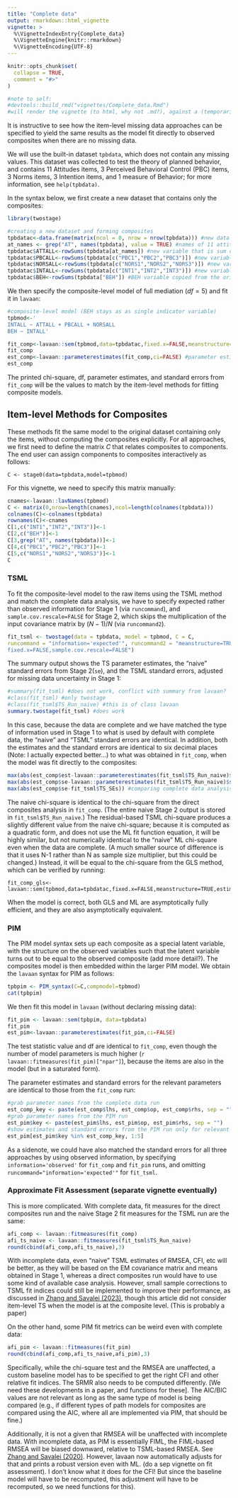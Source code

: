 ```yaml
---
title: "Complete data"
output: rmarkdown::html_vignette
vignette: >
  %\VignetteIndexEntry{Complete_data}
  %\VignetteEngine{knitr::rmarkdown}
  %\VignetteEncoding{UTF-8}
---
```


```r
knitr::opts_chunk$set(
  collapse = TRUE,
  comment = "#>"
)

#note to self: 
#devtools::build_rmd("vignettes/Complete_data.Rmd") 
#will render the vignette (to html, why not .md?), against a (temporarily installed) version of pkg

```

It is instructive to see how the item-level missing data approaches can be specified to yield the same results as the model fit directly to observed composites when there are no missing data. 

We will use the built-in dataset `tpbdata`, which does not contain any missing values. This dataset was collected to test the theory of planned behavior, and contains 11 Attitudes items, 3 Perceived Behavioral Control (PBC) items, 3 Norms items, 3 Intention items, and 1 measure of Behavior; for more information, see `help(tpbdata)`. 

In the syntax below, we first create a new dataset that contains only the composites: 

```r
library(twostage)

#creating a new dataset and forming composites 
tpbdatac<-data.frame(matrix(ncol = 0, nrow = nrow(tpbdata))) #new data frame
at_names <- grep("AT", names(tpbdata), value = TRUE) #names of 11 attitude items
tpbdatac$ATTALL<-rowSums(tpbdata[at_names]) #new variable that is sum of 11 attitude items
tpbdatac$PBCALL<-rowSums(tpbdata[c("PBC1","PBC2","PBC3")]) #new variable that is sum of 3 PBC items
tpbdatac$NORSALL<-rowSums(tpbdata[c("NORS1","NORS2","NORS3")]) #new variable that is sum of 3 NORS items
tpbdatac$INTALL<-rowSums(tpbdata[c("INT1","INT2","INT3")]) #new variable that is sum of 3 INT items
tpbdatac$BEH<-rowSums(tpbdata["BEH"]) #BEH variable copied from the original dataset
```

We then specify the composite-level model of full mediation ($df=5$) and fit it in `lavaan`: 

```r
#composite-level model (BEH stays as as single indicator variable)
tpbmod<-'
INTALL ~ ATTALL + PBCALL + NORSALL
BEH ~ INTALL'

fit_comp<-lavaan::sem(tpbmod,data=tpbdatac,fixed.x=FALSE,meanstructure=TRUE)
fit_comp
est_comp<-lavaan::parameterestimates(fit_comp,ci=FALSE) #parameter estimates
est_comp

```
The printed chi-square, df, parameter estimates, and standard errors from `fit_comp` will be the values to match by the item-level methods for fitting composite models.

## Item-level Methods for Composites

These methods fit the same model to the original dataset containing only the items, without computing the composites explicitly. For all approaches, we first need to define the matrix $C$ that relates composites to components. The end user can assign components to composites interactively as follows:

``` 
C <- stage0(data=tpbdata,model=tpbmod)
```
For this vignette, we need to specify this matrix manually: 

```r
cnames<-lavaan::lavNames(tpbmod)
C <- matrix(0,nrow=length(cnames),ncol=length(colnames(tpbdata)))
colnames(C)<-colnames(tpbdata)
rownames(C)<-cnames
C[1,c("INT1","INT2","INT3")]<-1
C[2,c("BEH")]<-1
C[3,grep("AT", names(tpbdata))]<-1
C[4,c("PBC1","PBC2","PBC3")]<-1
C[5,c("NORS1","NORS2","NORS3")]<-1
C
```

### TSML 

To fit the composite-level model to the raw items using the TSML method and match the complete data analysis, we have to specify expected rather than observed information for Stage 1 (via `runcommand`), and `sample.cov.rescale=FALSE` for Stage 2, which skips the multiplication of the input covariance matrix by $(N-1)/N$ (via `runcommand2`).   

```r
fit_tsml <- twostage(data = tpbdata, model = tpbmod, C = C,
runcommand = "information='expected'", runcommand2 = "meanstructure=TRUE,
fixed.x=FALSE,sample.cov.rescale=FALSE")
```

The summary output shows the TS parameter estimates, the "naive" standard errors from Stage 2(`se`), and the TSML standard errors, adjusted for missing data uncertainty in Stage 1: 

```r
#summary(fit_tsml) #does not work, conflict with summary from lavaan?
#class(fit_tsml) #only twostage
#class(fit_tsml$TS_Run_naive) #this is of class lavaan
summary.twostage(fit_tsml) #does work
```

In this case, because the data are complete and we have matched the type of information used in Stage 1 to what is used by default with complete data, the "naive" and "TSML" standard errors are identical. In addition, both the estimates and the standard errors are identical to six decimal places (Note: I actually expected better...) to what was obtained in `fit_comp`, when the model was fit directly to the composites:

```r
max(abs(est_comp$est-lavaan::parameterestimates(fit_tsml$TS_Run_naive)$est)) #comparing estimates
max(abs(est_comp$se-lavaan::parameterestimates(fit_tsml$TS_Run_naive)$se)) #comparing complete data analysis and naive SEs from TSML
max(abs(est_comp$se-fit_tsml$TS_SEs)) #comparing complete data analysis and TSML SEs 
```

The naive chi-square is identical to the chi-square from the direct composites analysis in `fit_comp`. (The entire naive Stage 2 output is stored in `fit_tsml$TS_Run_naive`.) The residual-based TSML chi-square produces a slightly different value from the naive chi-square; because it is computed as a quadratic form, and does not use the ML fit function equation, it will be highly similar, but not numerically identical to the "naive" ML chi-square even when the data are complete. (A much smaller source of difference is that it uses N-1 rather than N as sample size multiplier, but this could be changed.) Instead, it will be equal to the chi-square from the GLS method, which can be verified by running:
```
fit_comp_gls<-lavaan::sem(tpbmod,data=tpbdatac,fixed.x=FALSE,meanstructure=TRUE,estimator="GLS")
```
When the model is correct, both GLS and ML are asymptotically fully efficient, and they are also asymptotically equivalent. 

### PIM

The PIM model syntax sets up each composite as a special latent variable, with the structure on the observed variables such that the latent variable turns out to be equal to the observed composite (add more detail?). The composites model is then embedded within the larger PIM model. We obtain the `lavaan` syntax for PIM as follows: 
```r
tpbpim <- PIM_syntax(C=C,compmodel=tpbmod)
cat(tpbpim)
```

We then fit this model in `lavaan` (without declaring missing data):

```r
fit_pim <- lavaan::sem(tpbpim, data=tpbdata)
fit_pim
est_pim<-lavaan::parameterestimates(fit_pim,ci=FALSE) 
```
The test statistic value and df are identical to `fit_comp`, even though the number of model parameters is much higher (`r lavaan::fitmeasures(fit_pim)["npar"]`), because the items are also in the model (but in a saturated form).  

The parameter estimates and standard errors for the relevant parameters are identical to those from the `fit_comp` run: 

```r
#grab parameter names from the complete data run
est_comp_key <- paste(est_comp$lhs, est_comp$op, est_comp$rhs, sep = "")
#grab parameter names from the PIM run
est_pim$key <- paste(est_pim$lhs, est_pim$op, est_pim$rhs, sep = "") 
#show estimates and standard errors from the PIM run only for relevant parameters
est_pim[est_pim$key %in% est_comp_key, 1:5]

```

As a sidenote, we could have also matched the standard errors for all three approaches by using observed information, by specifying ```information='observed'``` for `fit_comp` and `fit_pim` runs, and omitting `runcommand="information='expected'"` for `fit_tsml`.  


### Approximate Fit Assessment (separate vignette eventually)

This is more complicated. With complete data, fit measures for the direct composites run and the naive Stage 2 fit measures for the TSML run are the same: 

```r
afi_comp <- lavaan::fitmeasures(fit_comp)
afi_ts_naive <- lavaan::fitmeasures(fit_tsml$TS_Run_naive) 
round(cbind(afi_comp,afi_ts_naive),3)
```

With incomplete data, even "naive" TSML estimates of RMSEA, CFI, etc will be better, as they will be based on the EM covariance matrix and means obtained in Stage 1, whereas a direct composites run would have to use some kind of available case analysis. However, small sample corrections to TSML fit indices could still be implemented to improve their performance, as discussed in [Zhang and Savalei (2023)](https://psycnet.apa.org/doiLanding?doi=10.1037%2Fmet0000445), though this article did not consider item-level TS when the model is at the composite level. (This is probably a paper)

On the other hand, some PIM fit metrics can be weird even with complete data: 
```r
afi_pim <- lavaan::fitmeasures(fit_pim)
round(cbind(afi_comp,afi_ts_naive,afi_pim),3)
```
Specifically, while the chi-square test and the RMSEA are unaffected, a custom baseline model has to be specified to get the right CFI and other relative fit indices. The SRMR also needs to be computed differently. [We need these developments in a paper, and functions for these]. The AIC/BIC values are not relevant as long as the same type of model is being compared (e.g., if different types of path models for composites are compared using the AIC, where all are implemented via PIM, that should be fine.)

Additionally, it is not a given that RMSEA will be unaffected with incomplete data. With incomplete data, as PIM is essentially FIML, the FIML-based RMSEA will be biased downward, relative to TSML-based RMSEA. See [Zhang and Savalei (2020)](https://www.tandfonline.com/doi/full/10.1080/10705511.2019.1642111). However, lavaan now automatically adjusts for that and prints a robust version even with ML. (do a sep vignette on fit assessment). I don't know what it does for the CFI! But since the baseline model will have to be recomputed, this adjustment will have to be recomputed, so we need functions for this). 
